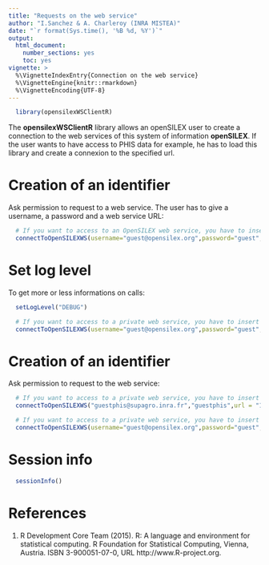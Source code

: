 ```yaml
---
title: "Requests on the web service"
author: "I.Sanchez & A. Charleroy (INRA MISTEA)"
date: "`r format(Sys.time(), '%B %d, %Y')`"
output:
  html_document:
    number_sections: yes
    toc: yes
vignette: >
  %\VignetteIndexEntry{Connection on the web service}
  %\VignetteEngine{knitr::rmarkdown}
  %\VignetteEncoding{UTF-8}
---
```


<!---
Program  : OpenSILEXrequests.Rmd
Author   : I.Sanchez (MISTEA), A.Charleroy (MISTEA)
Objective: a vignette for opensilexWSClientR library
           an introduction to requesting an OpenSILEX web service
Creation : 19/03/2018
Update   : 09/09/2019
-->

```r
  library(opensilexWSClientR)
```

The **opensilexWSClientR** library allows an openSILEX user to create a connection to the web services of this system of information **openSILEX**. If the user wants to have access to PHIS data for example, he has to load this library and create a connexion to the specified url.

# Creation of an identifier
Ask permission to request to a web service. The user has to give a username, a password and a web service URL:

```r
  # If you want to access to an OpenSILEX web service, you have to insert the address of the WS and the port
  connectToOpenSILEXWS(username="guest@opensilex.org",password="guest", url = "www.opensilex.org/openSilexAPI/rest/")
```

# Set log level
To get more or less informations on calls:

```r
  setLogLevel("DEBUG")
```

```r
  # If you want to access to a private web service, you have to insert the address of the WS and the port
  connectToOpenSILEXWS(username="guest@opensilex.org",password="guest", url = "www.opensilex.org/openSilexAPI/rest/")
```

# Creation of an identifier
Ask permission to request to the web service:

```r
  # If you want to access to a private web service, you have to insert the address of the WS and the port
  connectToOpenSILEXWS("guestphis@supagro.inra.fr","guestphis",url = "147.99.7.5:8080/phenomeapi/resources/")
```

```r
  # If you want to access to a private web service, you have to insert the address of the WS and the port
  connectToOpenSILEXWS(username="guest@opensilex.org",password="guest", url = "www.opensilex.org/openSilexAPI/rest/")
```

# Session info

```r
  sessionInfo()
```

# References
1. R Development Core Team (2015). R: A language and environment for statistical computing. R Foundation for
      Statistical Computing, Vienna, Austria. ISBN 3-900051-07-0, URL http://www.R-project.org.
